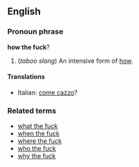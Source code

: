 ==English==
===Pronoun phrase===
'''how the fuck'''?

#(''taboo slang'') An intensive form of [[how]].

====Translations====
*Italian: [[come cazzo]]?

===Related terms===
*[[what the fuck]]
*[[when the fuck]]
*[[where the fuck]]
*[[who the fuck]]
*[[why the fuck]]